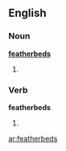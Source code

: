 ==English==

===Noun===
'''[[feather]][[bed]]s'''

# {{plural of|[[featherbed]]}}

===Verb===
'''featherbeds'''

# {{third-person singular of|[[featherbed]]}}

[[ar:featherbeds]]